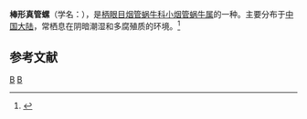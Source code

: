 {{Speciesbox
| taxon = Euphaedusa clavulus
| binomial_authority = (Heude, 1886)
}}
'''棒形真管螺'''（学名：''{{lang|la|Euphaedusa clavulus}}''），是[[柄眼目|柄眼目]][[烟管蜗牛科|烟管蜗牛科]][[小烟管蜗牛属|小烟管蜗牛属]]的一种。主要分布于[[中国大陆|中国大陆]]，常栖息在阴暗潮湿和多腐殖质的环境。<ref>{{cite web|url=http://shell.sinica.edu.tw/chinese/shellbase_detail.php?science_no=5912|title=国际贝库：棒形真管螺|publisher=台湾贝类资料库|accessdate=2009-08-11|archive-date=2016-03-04|archive-url=https://web.archive.org/web/20160304090540/http://shell.sinica.edu.tw/chinese/shellbase_detail.php?science_no=5912|dead-url=no}}</ref>

== 参考文献 ==
{{reflist}}
{{taxonbar}}
[[Category:_1886年描述的动物|B]]
[[Category:小烟管蜗牛属|B]]